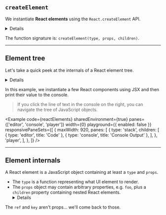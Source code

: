 
## `createElement`

We instantiate **React elements** using the `React.createElement` API.<Details> Typically, we call this API using JSX elements, but it's also possible to call it directly.</Details>

The function signature is: `createElement(type, props, children)`.

---

## Element tree

Let's take a quick peek at the internals of a React element tree. <Details>The exact
details of the element tree aren't important to understand right now, but it's
useful to get the _gist_ of how React works.</Details>

In this example, we instantiate a few React components using JSX and then print their value to the console.

> If you click the line of text in the console on the right, you can navigate the tree of JavaScript objects.

<Example
  code={reactElements}
  sharedEnvironment={true}
  panes={['editor', 'console', 'player']}
  width={0}
  playground={{ enabled: false }}
  responsivePaneSets={[
    {
      maxWidth: 920,
      panes: [
        {
          type: 'stack',
          children: [
            { type: 'editor', title: 'Code' },
            { type: 'console', title: 'Console Output' },
          ],
        },
        'player',
      ],
    },
  ]}
/>

---

## Element internals

A React element is a JavaScript object containing at least a `type` and `props`.

- The `type` is a function representing what UI element to render.
- The `props` object may contain arbitrary properties, e.g. `foo`, plus a `children` property containing nested React elements.<Details> The `children` property is somewhat special, since it's created automatically from the nested JSX elements in our code.</Details>

The `ref` and `key` aren't props... we'll come back to those.
